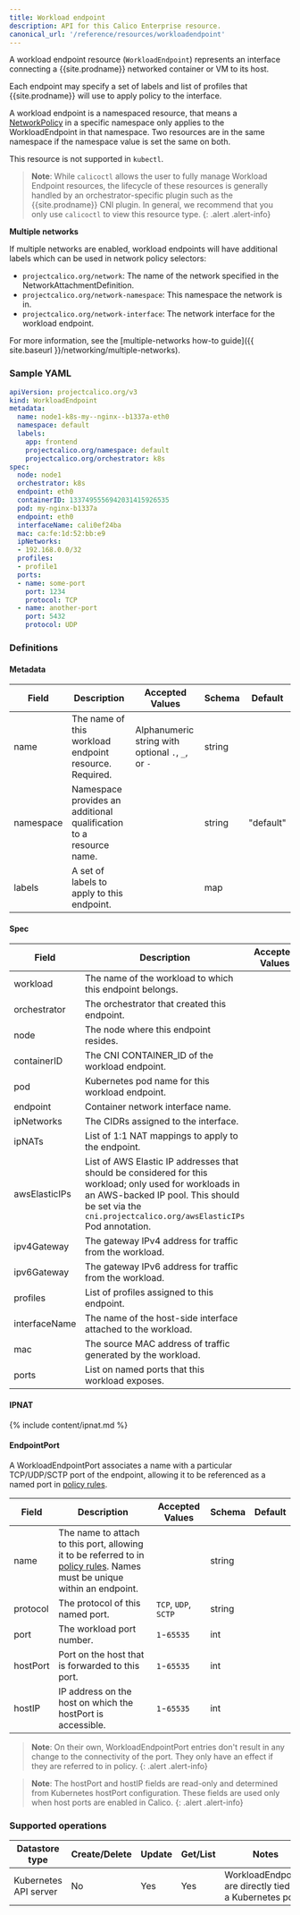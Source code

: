 ```yaml
---
title: Workload endpoint
description: API for this Calico Enterprise resource.
canonical_url: '/reference/resources/workloadendpoint'
---
```


A workload endpoint resource (`WorkloadEndpoint`) represents an interface
connecting a {{site.prodname}} networked container or VM to its host.

Each endpoint may specify a set of labels and list of profiles that {{site.prodname}} will use
to apply policy to the interface.

A workload endpoint is a namespaced resource, that means a
[NetworkPolicy]({{site.baseurl}}/reference/resources/networkpolicy)
in a specific namespace only applies to the WorkloadEndpoint in that namespace.
Two resources are in the same namespace if the namespace value is set the same
on both.

This resource is not supported in `kubectl`.

> **Note**: While `calicoctl` allows the user to fully manage Workload Endpoint resources,
> the lifecycle of these resources is generally handled by an orchestrator-specific
> plugin such as the {{site.prodname}} CNI plugin. In general, we recommend that you only
> use `calicoctl` to view this resource type.
{: .alert .alert-info}

**Multiple networks**

If multiple networks are enabled, workload endpoints will have additional labels which can be used in network policy selectors:

- `projectcalico.org/network`: The name of the network specified in the NetworkAttachmentDefinition.
- `projectcalico.org/network-namespace`: This namespace the network is in.
- `projectcalico.org/network-interface`: The network interface for the workload endpoint.

For more information, see the [multiple-networks how-to guide]({{ site.baseurl }}/networking/multiple-networks).

### Sample YAML

```yaml
apiVersion: projectcalico.org/v3
kind: WorkloadEndpoint
metadata:
  name: node1-k8s-my--nginx--b1337a-eth0
  namespace: default
  labels:
    app: frontend
    projectcalico.org/namespace: default
    projectcalico.org/orchestrator: k8s
spec:
  node: node1
  orchestrator: k8s
  endpoint: eth0
  containerID: 1337495556942031415926535
  pod: my-nginx-b1337a
  endpoint: eth0
  interfaceName: cali0ef24ba
  mac: ca:fe:1d:52:bb:e9
  ipNetworks:
  - 192.168.0.0/32
  profiles:
  - profile1
  ports:
  - name: some-port
    port: 1234
    protocol: TCP
  - name: another-port
    port: 5432
    protocol: UDP
```

### Definitions

#### Metadata

| Field     | Description                                                        | Accepted Values                                          | Schema | Default   |
|-----------|--------------------------------------------------------------------|----------------------------------------------------------|--------|-----------|
| name      | The name of this workload endpoint resource. Required.             |  Alphanumeric string with optional `.`, `_`, or `-`      | string |           |
| namespace | Namespace provides an additional qualification to a resource name. |                                                          | string | "default" |
| labels    | A set of labels to apply to this endpoint.                         |                                                          |   map  |           |

#### Spec

| Field           | Description                                                                                                                                                                                                       | Accepted Values | Schema                                         | Default |
|-----------------|-------------------------------------------------------------------------------------------------------------------------------------------------------------------------------------------------------------------|-----------------|------------------------------------------------|---------|
| workload        | The name of the workload to which this endpoint belongs.                                                                                                                                                          |                 | string                                         |         |
| orchestrator    | The orchestrator that created this endpoint.                                                                                                                                                                      |                 | string                                         |         |
| node            | The node where this endpoint resides.                                                                                                                                                                             |                 | string                                         |         |
| containerID     | The CNI CONTAINER_ID of the workload endpoint.                                                                                                                                                                    |                 | string                                         |         |
| pod             | Kubernetes pod name for this workload endpoint.                                                                                                                                                                   |                 | string                                         |         |
| endpoint        | Container network interface name.                                                                                                                                                                                 |                 | string                                         |         |
| ipNetworks      | The CIDRs assigned to the interface.                                                                                                                                                                              |                 | List of strings                                |         |
| ipNATs          | List of 1:1 NAT mappings to apply to the endpoint.                                                                                                                                                                |                 | List of [IPNATs](#ipnat)                       |         |
| awsElasticIPs   | List of AWS Elastic IP addresses that should be considered for this workload; only used for workloads in an AWS-backed IP pool.  This should be set via the `cni.projectcalico.org/awsElasticIPs` Pod annotation. |                 | List of valid IP addresses                     |         |
| ipv4Gateway     | The gateway IPv4 address for traffic from the workload.                                                                                                                                                           |                 | string                                         |         |
| ipv6Gateway     | The gateway IPv6 address for traffic from the workload.                                                                                                                                                           |                 | string                                         |         |
| profiles        | List of profiles assigned to this endpoint.                                                                                                                                                                       |                 | List of strings                                |         |
| interfaceName   | The name of the host-side interface attached to the workload.                                                                                                                                                     |                 | string                                         |         |
| mac             | The source MAC address of traffic generated by the workload.                                                                                                                                                      |                 | IEEE 802 MAC-48, EUI-48, or EUI-64             |         |
| ports           | List on named ports that this workload exposes.                                                                                                                                                                   |                 | List of [WorkloadEndpointPorts](#endpointport) |         |


#### IPNAT

{% include content/ipnat.md %}

#### EndpointPort

A WorkloadEndpointPort associates a name with a particular TCP/UDP/SCTP port of the endpoint, allowing it to
be referenced as a named port in [policy rules](./networkpolicy#entityrule).

| Field    | Description                                                                                                                                            | Accepted Values      | Schema | Default  |
|----------|--------------------------------------------------------------------------------------------------------------------------------------------------------|----------------------|--------|----------|
| name     | The name to attach to this port, allowing it to be referred to in [policy rules](./networkpolicy#entityrule). Names must be unique within an endpoint. |                      | string |          |
| protocol | The protocol of this named port.                                                                                                                       | `TCP`, `UDP`, `SCTP` | string |          |
| port     | The workload port number.                                                                                                                              | `1`-`65535`          | int    |          |
| hostPort | Port on the host that is forwarded to this port.                                                                                                       | `1`-`65535`          | int    |          |
| hostIP   | IP address on the host on which the hostPort is accessible.                                                                                            | `1`-`65535`          | int    |          |

> **Note**: On their own, WorkloadEndpointPort entries don't result in any change to the connectivity of the port.
> They only have an effect if they are referred to in policy.
{: .alert .alert-info}

> **Note**: The hostPort and hostIP fields are read-only and determined from Kubernetes hostPort configuration.
> These fields are used only when host ports are enabled in Calico.
{: .alert .alert-info}


### Supported operations

| Datastore type        | Create/Delete | Update | Get/List | Notes
|-----------------------|---------------|--------|----------|------
| Kubernetes API server | No            | Yes    | Yes      | WorkloadEndpoints are directly tied to a Kubernetes pod.
